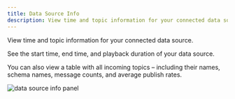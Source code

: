 ```yaml
---
title: Data Source Info
description: View time and topic information for your connected data source.
---
```


View time and topic information for your connected data source.

See the start time, end time, and playback duration of your data source.

You can also view a table with all incoming topics – including their names, schema names, message counts, and average publish rates.

![data source info panel](/img/docs/studio/panels/data-source-info/panel.webp)

